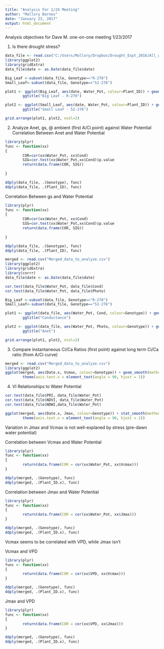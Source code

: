 ```yaml
---
title: "Analysis For 1/24 Meeting"
author: "Mallory Barnes"
date: "January 23, 2017"
output: html_document
---
```


Analysis objectives for Dave M. one-on-one meeting 1/23/2017

1) Is there drought stress?


```r
data_file <- read.csv("C:/Users/Mallory/Dropbox/Drought_Expt_2016/All_with_more_licor_vars.csv")
library(ggplot2)
library(gridExtra)
data_file$date <- as.Date(data_file$date)

Big_Leaf <-subset(data_file, Genotype=="R-270")
Small_Leaf<-subset(data_file, Genotype=="52-276")

plot1 <- ggplot(Big_Leaf, aes(date, Water_Pot, colour=Plant_ID)) + geom_line(aes(group=Plant_ID))+ theme(axis.text.x = element_text(angle = 90, hjust = 1)) +
        ggtitle("Big Leaf - R-270")

plot2 <- ggplot(Small_Leaf, aes(date, Water_Pot, colour=Plant_ID)) + geom_line( aes(group=Plant_ID))+ theme(axis.text.x = element_text(angle = 90, hjust = 1)) +
        ggtitle("Small Leaf - 52-276")

grid.arrange(plot1, plot2, ncol=2)

```


2) Analyze Anet, gs, @ ambient (first A/Ci point) against Water Potential 
Correlation Between Anet and Water Potential 
```r
library(plyr)
func <- function(xx)
{
        COR=cor(xx$Water_Pot, xx$Cond)
        SIG=cor.test(xx$Water_Pot,xx$Cond)$p.value
        return(data.frame(COR, SIG))
        
}

ddply(data_file, .(Genotype), func)
ddply(data_file, .(Plant_ID), func)
```
Correlation Between gs and Water Potential 
```r
library(plyr)
func <- function(xx)
{
        COR=cor(xx$Water_Pot, xx$Cond)
        SIG=cor.test(xx$Water_Pot,xx$Cond)$p.value
        return(data.frame(COR, SIG))
        
}

ddply(data_file, .(Genotype), func)
ddply(data_file, .(Plant_ID), func)
```

```r
merged <- read.csv("Merged_data_to_analyze.csv")
library(ggplot2)
library(gridExtra)
library(corrr)
data_file$date <- as.Date(data_file$date)

cor.test(data_file$Water_Pot, data_file$Cond)
cor.test(data_file$Water_Pot, data_file$Photo)

Big_Leaf <-subset(data_file, Genotype=="R-270")
Small_Leaf<-subset(data_file, Genotype=="52-276")

plot1 <- ggplot(data_file, aes(Water_Pot, Cond, colour=Genotype)) + geom_point(aes(group=Genotype))+ theme(axis.text.x = element_text(angle = 90, hjust = 1)) +
        ggtitle("Conductance")

plot2 <- ggplot(data_file, aes(Water_Pot, Photo, colour=Genotype)) + geom_point(aes(group=Genotype))+ theme(axis.text.x = element_text(angle = 90, hjust = 1)) +
        ggtitle("Anet")

grid.arrange(plot1, plot2, ncol=2)
```


3) Compare instantaneous Ci/Ca Ratios (first point) against long term Ci/Ca ratio (from A/Ci curve)

```r
merged <- read.csv("Merged_data_to_analyze.csv")
library(ggplot2)
ggplot(merged, aes(Date.x, Vcmax, colour=Genotype)) + geom_smooth(method="lm", aes(group=Genotype))+
        theme(axis.text.x = element_text(angle = 90, hjust = 1))
```

4) VI Relationships to Water Potential 

```r

cor.test(data_file$PRI, data_file$Water_Pot)
cor.test(data_file$NDVI, data_file$Water_Pot)
cor.test(data_file$NDWI,data_file$Water_Pot)

ggplot(merged, aes(Date.x, Jmax, colour=Genotype)) + stat_smooth(method="lm", aes(group=Genotype))+
        theme(axis.text.x = element_text(angle = 90, hjust = 1))
```

Variation in Jmax and Vcmax is not well-explaned by stress (pre-dawn water potential)

Correlation between Vcmax and Water Potential

```r
library(plyr)
func <- function(xx)
{
        return(data.frame(COR = cor(xx$Water_Pot, xx$Vcmax)))
}

ddply(merged, .(Genotype), func)
ddply(merged, .(Plant_ID.x), func)
```



Correlation between Jmax and Water Potential

```r
library(plyr)
func <- function(xx)
{
        return(data.frame(COR = cor(xx$Water_Pot, xx$Jmax)))
}

ddply(merged, .(Genotype), func)
ddply(merged, .(Plant_ID.x), func)
```

Vcmax seems to be correlated with VPD, while Jmax isn't

Vcmax and VPD
```r
library(plyr)
func <- function(xx)
{
        return(data.frame(COR = cor(xx$VPD, xx$Vcmax)))
}

ddply(merged, .(Genotype), func)
ddply(merged, .(Plant_ID.x), func)
```

Jmax and VPD
```r
library(plyr)
func <- function(xx)
{
        return(data.frame(COR = cor(xx$VPD, xx$Jmax)))
}

ddply(merged, .(Genotype), func)
ddply(merged, .(Plant_ID.x), func)
```


